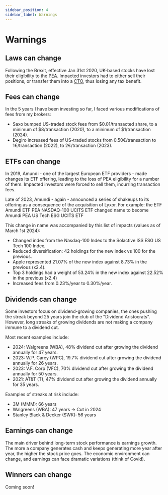 ```yaml
---
sidebar_position: 4
sidebar_label: Warnings
---
```



# Warnings

## Laws can change
Following the Brexit, effective Jan 31st 2020, UK-based stocks have lost their eligibility to the [PEA](./getting-started/account-types#pea).
Impacted investors had to either sell their positions, or transfer them into a [CTO](./getting-started/account-types#cto), thus losing any tax benefit.

## Fees can change
In the 5 years I have been investing so far, I faced various modifications of fees from my brokers:
- Saxo bumped US-traded stock fees from $0.01/transacted share, to a minimum of $8/transaction (2020), to a minimum of $1/transaction (2024).
- Degiro increased fees of US-traded stocks from 0.50€/transaction to 1€/transaction (2022), to 2€/transaction (2023).

## ETFs can change

In 2019, Amundi - one of the largest European ETF providers - made changes its ETF offering, leading to the loss of PEA eligibility for a number of them. Impacted investors were forced to sell them, incurring transaction fees.

Late of 2023, Amundi - again - announced a series of shakeups to its offering as a consequence of the acquisition of Lyxor.
For example: the ETF Amundi ETF PEA NASDAQ-100 UCITS ETF changed name to become Amundi PEA US Tech ESG UCITS ETF

This change in name was accompanied by this list of impacts (values as of March 1st 2024):
- Changed index from the Nasdaq-100 Index to the Solactive ISS ESG US Tech 100 Index.
- Reduced diversification: 42 holdings for the new index vs 100 for the previous.
- Apple represented 21.07% of the new index against 8.73% in the previous (x2.4).
- Top 3 holdings had a weight of 53.24% in the new index against 22.52% in the previous (x2.4)
- Increased fees from 0.23%/year to 0.30%/year.

## Dividends can change

Some investors focus on dividend-growing companies, the ones pushing the streak beyond 25 years join the club of the "Dividend Aristocrats".
However, long streaks of growing dividends are not making a company immune to a dividend cut.

Most recent examples include:
- 2024: Walgreens (WBA), 48% dividend cut after growing the dividend annually for 47 years.
- 2023: W.P. Carey (WPC), 19.7% dividend cut after growing the dividend annually for 26 years.
- 2023: V.F. Corp (VFC), 70% dividend cut after growing the dividend annually for 50 years.
- 2021: AT&T (T), 47% dividend cut after growing the dividend annually for 35 years.

Examples of streaks at risk include:
- 3M (MMM): 66 years
- Walgreens (WBA): 47 years -> Cut in 2024
- Stanley Black & Decker (SWK): 56 years

## Earnings can change

The main driver behind long-term stock performance is earnings growth.
The more a company generates cash and keeps generating more year after year, the higher the stock price goes.
The economic environment can change, and earnings can face dramatic variations (think of Covid). 

## Winners can change

Coming soon!

<BuyMeACoffee />
